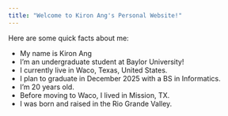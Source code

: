 ```yaml
---
title: "Welcome to Kiron Ang's Personal Website!"
---
```


Here are some quick facts about me:

- My name is Kiron Ang
- I'm an undergraduate student at Baylor University! 
- I currently live in Waco, Texas, United States. 
- I plan to graduate in December 2025 with a BS in Informatics.
- I'm 20 years old.
- Before moving to Waco, I lived in Mission, TX.
- I was born and raised in the Rio Grande Valley.
